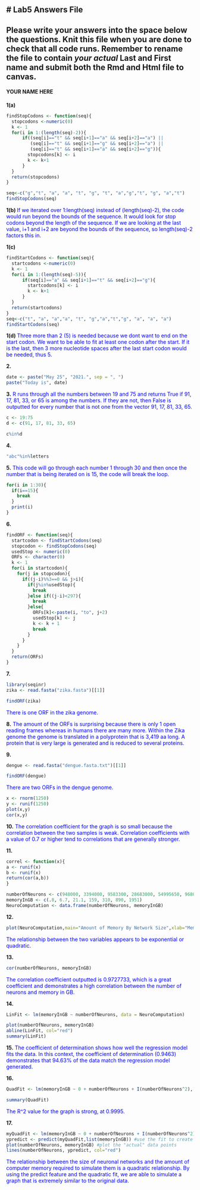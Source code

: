 
# Lab5 Answers File
--
Please write your answers into the space below the questions. Knit this file when you are done to check that all code runs. Remember to rename the file to contain *your actual* Last and First name and **submit both the Rmd and Html file to canvas**.
--
#### YOUR NAME HERE


**1(a)**
```r
findStopCodons <- function(seq){
  stopcodons <-numeric(0)
  k <- 1
  for(i in 1:(length(seq)-2)){ 
      if((seq[i]=="t" && seq[i+1]=="a" && seq[i+2]=="a") || 
         (seq[i]=="t" && seq[i+1]=="g" && seq[i+2]=="a") || 
         (seq[i]=="t" && seq[i+1]=="a" && seq[i+2]=="g")){
        stopcodons[k] <- i
        k <- k+1
      } 
  }
  return(stopcodons)
}

seq<-c("g","t", "a", "a", "t", "g", "t", "a","g","t", "g", "a","t")
findStopCodons(seq)
```

**1(b) **
<span style="color:blue"> If we iterated over 1:length(seq) instead of (length(seq)-2), the code would run beyond the bounds of the sequence. It would look for stop codons beyond the length of the sequence. If we are looking at the last value, i+1 and i+2 are beyond the bounds of the sequence, so length(seq)-2 factors this in. </span>


**1(c)**
```r

findStartCodons <- function(seq){
  startcodons <-numeric(0)
  k <- 1
  for(i in 1:(length(seq)-5)){ 
      if(seq[i]=="a" && seq[i+1]=="t" && seq[i+2]=="g"){
        startcodons[k] <- i
        k <- k+1
      } 
  }
  return(startcodons)
}
seq<-c("t", "a", "a","a", "t", "g","a","t","g", "a", "a", "a")
findStartCodons(seq)
```
**1(d) **
<span style="color:blue"> Three more than 2 (5) is needed because we dont want to end on the start codon. We want to be able to fit at least one codon after the start. If it is the last, then 3 more nucleotide spaces after the last start codon would be needed, thus 5. </span>


**2.**
```r
date <- paste("May 25", "2021.", sep = ", ")
paste("Today is", date)
```

**3.**
<span style="color:blue"> R runs through all the numbers between 19 and 75 and returns True if 91, 17, 81, 33, or 65 is among the numbers. If they are not, then False is outputted for every number that is not one from the vector 91, 17, 81, 33, 65. </span>
```r
c <- 19:75
d <- c(91, 17, 81, 33, 65)

c%in%d
```

**4.**
```r
"abc"%in%letters
```

**5.**
<span style="color:blue"> This code will go through each number 1 through 30 and then once the number that is being iterated on is 15, the code will break the loop. </span>
```r
for(i in 1:30){
  if(i==15){
    break
  }
  print(i)
}
```

**6.**
```r
findORF <- function(seq){ 
  startcodon <- findStartCodons(seq)
  stopcodon <- findStopCodons(seq)
  usedStop <- numeric(0)
  ORFs <- character(0) 
  k <- 1
  for(i in startcodon){
    for(j in stopcodon){ 
      if((j-i)%%3==0 && j>i){
        if(j%in%usedStop){ 
          break 
        }else if((j-i)<297){
          break
        }else{ 
          ORFs[k]<-paste(i, "to", j+2)
          usedStop[k] <- j
          k <- k + 1 
          break 
        }
      }
    }
  }
  return(ORFs)
} 
```

**7.**
```r
library(seqinr)
zika <- read.fasta("zika.fasta")[[1]]

findORF(zika)

```
<span style="color:blue"> There is one ORF in the zika genome. </span>

**8.**
<span style="color:blue"> The amount of the ORFs is surprising because there is only 1 open reading frames whereas in humans there are many more. Within the Zika genome the genome is translated in a polyprotein that is 3,419 aa long. A protein that is very large is generated and is reduced to several proteins. </span>


**9.**
```r
dengue <- read.fasta("dengue.fasta.txt")[[1]]

findORF(dengue)
```
<span style="color:blue">There are two ORFs in the dengue genome. </span>


```r
x <- rnorm(1250)
y <- runif(1250)
plot(x,y)
cor(x,y)
```

**10.**
<span style="color:blue"> The correlation coefficient for the graph is so small because the correlation between the two samples is weak. Correlation coefficients with a value of 0.7 or higher tend to correlations that are generally stronger. </span>

**11.** 
```r
correl <- function(x){
a <- runif(x)
b <- runif(x)
return(cor(a,b))
}
```

```r
numberOfNeurons <- c(948000, 3394000, 9583300, 28683000, 54995650, 96800000, 150026300)
memoryInGB <- c(.8, 6.7, 21.1, 159, 310, 890, 1951)
NeuroComputation <- data.frame(numberOfNeurons, memoryInGB)
```

**12.**
```r

plot(NeuroComputation,main="Amount of Memory By Network Size",xlab="Memory (GB)",ylab="Neurons", type = "o")

```
<span style="color:blue"> The relationship between the two variables appears to be exponential or quadratic. </span>

**13.**
```r
cor(numberOfNeurons, memoryInGB)
```
<span style="color:blue"> The correlation coefficient outputted is 0.9727733, which is a great coefficient and demonstrates a high correlation between the number of neurons and memory in GB.  </span>

**14.**
```r
LinFit <- lm(memoryInGB ~ numberOfNeurons, data = NeuroComputation)

plot(numberOfNeurons, memoryInGB)
abline(LinFit, col="red")
summary(LinFit)
```

**15.**
<span style="color:blue"> The coefficient of determination shows how well the regression model fits the data. In this context, the coefficient of determination (0.9463) demonstrates that 94.63% of the data match the regression model generated. </span>

**16.**
```r
QuadFit <- lm(memoryInGB ~ 0 + numberOfNeurons + I(numberOfNeurons^2), data=NeuroComputation)

summary(QuadFit)

```
<span style="color:blue"> The R^2 value for the graph is strong, at 0.9995. </span>

**17.**
```r

myQuadFit <- lm(memoryInGB ~ 0 + numberOfNeurons + I(numberOfNeurons^2), data=NeuroComputation) #the fit
ypredict <- predict(myQuadFit,list(memoryInGB)) #use the fit to create a vector of "predicted" y values
plot(numberOfNeurons, memoryInGB) #plot the "actual" data points
lines(numberOfNeurons, ypredict, col="red")
```
<span style="color:blue"> The relationship between the size of neuronal networks and the amount of computer memory required to simulate them is a quadratic relationship. By using the predict feature and the quadratic fit, we are able to simulate a graph that is extremely similar to the original data. </span>
